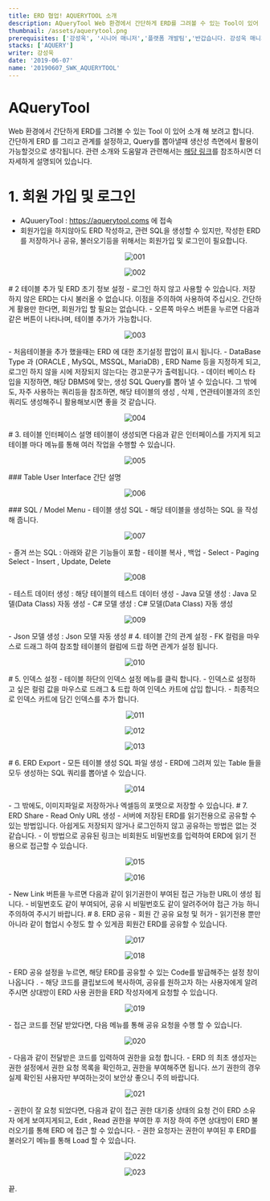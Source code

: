 ---
title: ERD 협업! AQUERYTOOL 소개
description: AQueryTool Web 환경에서 간단하게 ERD를 그려볼 수 있는 Tool이 있어 소개 해보려고 합니다
thumbnail: /assets/aquerytool.png
prerequisites: ['강성욱', '시니어 매니저','플랫폼 개발팀','반갑습니다. 강성욱 매니저입니다. 저는 유비케어에서 프론트엔드 개발을 담당하고 있습니다. 동물과 최신 기술에 관심이 많습니다.']
stacks: ['AQUERY']
writer: 강성욱
date: '2019-06-07'
name: '20190607_SWK_AQUERYTOOL'
---

# AQueryTool

<p>Web 환경에서 간단하게 ERD를 그려볼 수 있는 Tool 이 있어 소개 해 보려고 합니다. 간단하게 ERD 를 그리고 관계를 설정하고, Query를 뽑아낼때 생산성 측면에서 활용이 가능할것으로 생각됩니다. 관련 소개와 도움말과 관련해서는 <span><a className="a-custom" href="https://aquerytool.com/help/index/">해당 링크</a></span>를 참조하시면 더 자세하게 설명되어 있습니다.</p>

# 1. 회원 가입 및 로그인

- AQuueryTool : <span><a className="a-custom" href="https://aquerytool.com/">https://aquerytool.coms</a></span> 에 접속
- 회원가입을 하지않아도 ERD 작성하고, 관련 SQL을 생성할 수 있지만, 작성한 ERD를 저장하거나 공유, 불러오기등을 위해서는 회원가입 및 로그인이 필요합니다.
<p align="center">
<img src={`/20190607_SWK_AQUERYTOOL/001.png`} alt="001"/>
</p>
<p align="center">
<img src={`/20190607_SWK_AQUERYTOOL/002.png`} alt="002"/>
</p>
# 2 테이블 추가 및 ERD 초기 정보 설정
- 로그인 하지 않고 사용할 수 있습니다. 저장하지 않은 ERD는 다시 불러올 수 없습니다. 이점을 주의하여 사용하여 주십시오. 간단하게 활용만 한다면, 회원가입 할 필요는 없습니다.
- 오른쪽 마우스 버튼을 누르면 다음과 같은 버튼이 나타나며, 테이블 추가가 가능합니다.
<p align="center">
<img src={`/20190607_SWK_AQUERYTOOL/003.png`} alt="003"/>
</p>
- 처음테이블을 추가 했을때는 ERD 에 대한 초기설정 팝업이 표시 됩니다.
- DataBase Type 과 (ORACLE , MySQL, MSSQL, MariaDB) , ERD Name 등을 지정하게 되고, 로그인 하지 않을 시에 저장되지 않는다는 경고문구가 출력됩니다.
- 데이터 베이스 타입을 지정하면, 해당 DBMS에 맞는, 생성 SQL Query를 뽑아 낼 수 있습니다. 그 밖에도, 자주 사용하는 쿼리등을 참조하면, 해당 테이블의 생성 , 삭제 , 연관테이블과의 조인 쿼리도 생성해주니 활용해보시면 좋을 것 같습니다.
<p align="center">
<img src={`/20190607_SWK_AQUERYTOOL/004.png`} alt="004"/>
</p>
# 3. 테이블 인터페이스 설명
테이블이 생성되면 다음과 같은 인터페이스를 가지게 되고 테이블 마다 메뉴를 통해 여러 작업을 수행할 수 있습니다.
<p align="center">
<img src={`/20190607_SWK_AQUERYTOOL/005.png`} alt="005"/>
</p>
### Table User Interface 간단 설명
<p align="center">
<img src={`/20190607_SWK_AQUERYTOOL/006.png`} alt="006"/>
</p>
### SQL / Model Menu
- 테이블 생성 SQL - 해당 테이블을 생성하는 SQL 을 작성해 줍니다.
<p align="center">
<img src={`/20190607_SWK_AQUERYTOOL/007.png`} alt="007"/>
</p>
- 즐겨 쓰는 SQL : 아래와 같은 기능들이 포함
    - 테이블 복사 , 백업
    - Select
    - Paging Select
    - Insert , Update, Delete

<p align="center">
<img src={`/20190607_SWK_AQUERYTOOL/008.png`} alt="008"/>
</p>
- 테스트 데이터 생성 : 해당 테이블의 테스트 데이터 생성
- Java 모델 생성 : Java 모델(Data Class) 자동 생성
- C# 모델 생성 : C# 모델(Data Class) 자동 생성
<p align="center">
<img src={`/20190607_SWK_AQUERYTOOL/009.png`} alt="009"/>
</p>
- Json 모델 생성 : Json 모델 자동 생성
# 4. 테이블 간의 관계 설정
- FK 컬럼을 마우스로 드래그 하여 참조할 테이블의 컬럼에 드랍 하면 관계가 설정 됩니다.
<p align="center">
<img src={`/20190607_SWK_AQUERYTOOL/010.png`} alt="010"/>
</p>
# 5. 인덱스 설정
- 테이블 하단의 인덱스 설정 메뉴를 클릭 합니다.
- 인덱스로 설정하고 싶은 컬럼 값을 마우스로 드래그 & 드랍 하여 인덱스 카트에 삽입 합니다.
- 최종적으로 인덱스 카트에 담긴 인덱스를 추가 합니다.
<p align="center">
<img src={`/20190607_SWK_AQUERYTOOL/011.png`} alt="011"/>
</p>
<p align="center">
<img src={`/20190607_SWK_AQUERYTOOL/012.png`} alt="012"/>
</p>
<p align="center">
<img src={`/20190607_SWK_AQUERYTOOL/013.png`} alt="013"/>
</p>
# 6. ERD Export - 모든 테이블 생성 SQL 파일 생성
- ERD에 그려져 있는 Table 들을 모두 생성하는 SQL 쿼리를 뽑아낼 수 있습니다.
<p align="center">
<img src={`/20190607_SWK_AQUERYTOOL/014.png`} alt="014"/>
</p>
- 그 밖에도, 이미지파일로 저장하거나 엑셀등의 포맷으로 저장할 수 있습니다.
# 7. ERD Share - Read Only URL 생성
- 서버에 저장된 ERD를 읽기전용으로 공유할 수 있는 방법입니다. 아쉽게도 저장되지 않거나 로그인하지 않고 공유하는 방법은 없는 것 같습니다.
- 이 방법으로 공유된 링크는 비회원도 비밀번호를 입력하여 ERD에 읽기 전용으로 접근할 수 있습니다.
<p align="center">
<img src={`/20190607_SWK_AQUERYTOOL/015.png`} alt="015"/>
</p>
<p align="center">
<img src={`/20190607_SWK_AQUERYTOOL/016.png`} alt="016"/>
</p>
- New Link 버튼을 누르면 다음과 같이 읽기권한이 부여된 접근 가능한 URL이 생성 됩니다.
- 비밀번호도 같이 부여되어, 공유 시 비밀번호도 같이 알려주어야 접근 가능 하니 주의하여 주시기 바랍니다.
# 8. ERD 공유 - 회원 간 공유 요청 및 허가
- 읽기전용 뿐만 아니라 같이 협업시 수정도 할 수 있게끔 회원간 ERD를 공유할 수 있습니다.
<p align="center">
<img src={`/20190607_SWK_AQUERYTOOL/017.png`} alt="017"/>
</p>
<p align="center">
<img src={`/20190607_SWK_AQUERYTOOL/018.png`} alt="018"/>
</p>
- ERD 공유 설정을 누르면, 해당 ERD를 공유할 수 있는 Code를 발급해주는 설정 창이 나옵니다 .
- 해당 코드를 클립보드에 복사하여, 공유를 원하고자 하는 사용자에게 알려주시면 상대방이 ERD 사용 권한을 ERD 작성자에게 요청할 수 있습니다.
<p align="center">
<img src={`/20190607_SWK_AQUERYTOOL/019.png`} alt="019"/>
</p>
- 접근 코드를 전달 받았다면, 다음 메뉴를 통해 공유 요청을 수행 할 수 있습니다.
<p align="center">
<img src={`/20190607_SWK_AQUERYTOOL/020.png`} alt="020"/>
</p>
- 다음과 같이 전달받은 코드를 입력하여 권한을 요청 합니다.
- ERD 의 최초 생성자는 권한 설정에서 권한 요청 목록을 확인하고, 권한을 부여해주면 됩니다. 쓰기 권한의 경우 실제 확인된 사용자만 부여하는것이 보안상 좋으니 주의 바랍니다.
<p align="center">
<img src={`/20190607_SWK_AQUERYTOOL/021.png`} alt="021"/>
</p>
- 권한이 잘 요청 되었다면, 다음과 같이 접근 권한 대기중 상태의 요청 건이 ERD 소유자 에게 보여지게되고, Edit , Read 권한을 부여한 후 저장 하여 주면 상대방이 ERD 불러오기를 통해 ERD 에 접근 할 수 있습니다.
- 권한 요청자는 권한이 부여된 후 ERD를 불러오기 메뉴를 통해 Load 할 수 있습니다.
<p align="center">
<img src={`/20190607_SWK_AQUERYTOOL/022.png`} alt="022"/>
</p>
<p align="center">
<img src={`/20190607_SWK_AQUERYTOOL/023.png`} alt="023"/>
</p>
끝.
